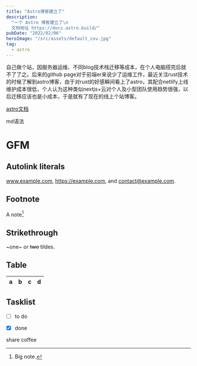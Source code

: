 ```yaml
---
title: "Astro博客建立了"
description: 
  "一个 Astro 博客建立了\n
  文档地址 https://docs.astro.build/"
pubDate: "2022/02/06"
heroImage: "/src/assets/default_cov.jpg"
tag:
  - astro
---
```


自己做个站，因服务器运维、不同blog技术栈迁移等成本，在个人电脑搭完后就不了了之。后来的github page对于前端er来说少了运维工作，最近关注rust技术的时候了解到astro博客，由于对rust的好感瞬间看上了astro，其配合netlify上线维护成本很低，个人认为这种类似nextjs+云对个人及小型团队使用趋势很强，以后迁移应该也是小成本，于是就有了现在的线上个站博客。  

<a href="https://docs.astro.build/zh-cn/getting-started/" target="_blank">astro文档</a>  

md语法  
# GFM

## Autolink literals

www.example.com, https://example.com, and contact@example.com.

## Footnote

A note[^1]

[^1]: Big note.

## Strikethrough

~one~ or ~~two~~ tildes.

## Table

| a | b  |  c |  d  |
| - | :- | -: | :-: |

## Tasklist

* [ ] to do
* [x] done


share coffee  
